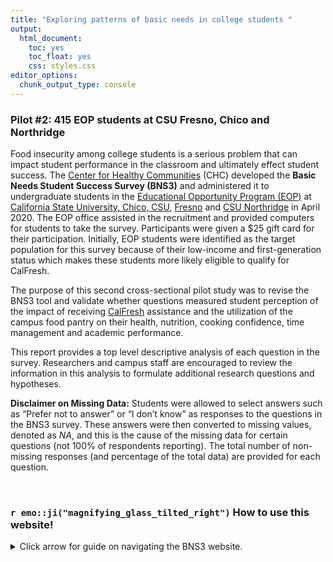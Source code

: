 ```yaml
---
title: "Exploring patterns of basic needs in college students "
output: 
  html_document: 
    toc: yes
    toc_float: yes
    css: styles.css
editor_options: 
  chunk_output_type: console
---
```


### Pilot #2: 415 EOP students at CSU Fresno, Chico and Northridge

Food insecurity among college students is a serious problem that can impact student performance in the classroom and ultimately effect student success. The [Center for Healthy Communities](https://www.csuchico.edu/chc/) (CHC) developed the **Basic Needs Student Success Survey (BNS3)** and administered it to undergraduate students in the [Educational Opportunity Program (EOP)](https://www2.calstate.edu/attend/student-services/eop) at [California State University, Chico, CSU](https://www.csuchico.edu/eop/), [Fresno](https://www.fresnostate.edu/studentaffairs/eop/abouteop.html) and [CSU Northridge](https://www.csun.edu/csun-eop) in April 2020. The EOP office assisted in the recruitment and provided computers for students to take the survey. Participants were given a \$25 gift card for their participation. Initially, EOP students were identified as the target population for this survey because of their low-income and first-generation status which makes these students more likely eligible to qualify for CalFresh.

The purpose of this second cross-sectional pilot study was to revise the BNS3 tool and validate whether questions measured student perception of the impact of receiving [CalFresh](https://www.csuchico.edu/calfresh/index.shtml) assistance and the utilization of the campus food pantry on their health, nutrition, cooking confidence, time management and academic performance.

This report provides a top level descriptive analysis of each question in the survey. Researchers and campus staff are encouraged to review the information in this analysis to formulate additional research questions and hypotheses.

**Disclaimer on Missing Data:** Students were allowed to select answers such as "Prefer not to answer" or "I don't know" as responses to the questions in the BNS3 survey. These answers were then converted to missing values, denoted as *NA*, and this is the cause of the missing data for certain questions (not 100% of respondents reporting). The total number of non-missing responses (and percentage of the total data) are provided for each question. 

<br />

### `r emo::ji("magnifying_glass_tilted_right")` How to use this website!
<details>
<summary> Click arrow for guide on navigating the BNS3 website. </summary>
*To be filled in...*
</details>
<br />
